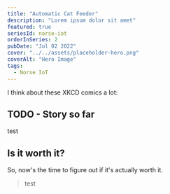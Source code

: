 ```yaml
---
title: "Automatic Cat Feeder"
description: "Lorem ipsum dolor sit amet"
featured: true
seriesId: norse-iot
orderInSeries: 2
pubDate: "Jul 02 2022"
cover: "../../assets/placeholder-hero.png"
coverAlt: "Hero Image"
tags:
  - Norse IoT
---
```



I think about these XKCD comics a lot:

<div style={{ display: "flex" }}>
  <div style={{ flex: 1 }}>
    <ZoomImage
      imageProps={{
        height: "300",
        width: "300",
        alt: "Don't forget the time you spend finding the chart to look up what you save. And the time spent reading this reminder about the time spent. And the time trying to figure out if either of those actually make sense. Remember, every second counts toward your life total, including these right now.",
        src: "https://imgs.xkcd.com/comics/is_it_worth_the_time.png",
      }}
      attribution="XKCD 1205"
      attributionLink="https://xkcd.com/1205/"
    />
  </div>
  <div style={{ flex: 1 }}>
    <ZoomImage
      imageProps={{
        height: "300",
        width: "300",
        alt: "'Automating' comes from the roots 'auto-' meaning 'self-', and 'mating', meaning 'screwing'",
        src: "https://imgs.xkcd.com/comics/automation.png",
      }}
      attribution="XKCD 1319"
      attributionLink="https://xkcd.com/1319/"
    />
  </div>
</div>

## TODO - Story so far

<QuoteBlock>test</QuoteBlock>

## Is it worth it?

So, now's the time to figure out if it's actually worth it.

> test
